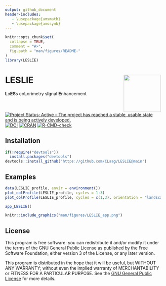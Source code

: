 ```yaml
---
output: github_document
header-includes:
   - \usepackage{amsmath}
   - \usepackage{amssymb}
---
```

<!-- README.md was auto-generated by README.Rmd. Please DO NOT edit by hand!-->

```r
knitr::opts_chunk$set(
  collapse = TRUE,
  comment = "#>",
  fig.path = "man/figures/README-"
)
library(LESLIE)
```

# LESLIE <img width=120px src="man/figures/LESLIE_logo.png" align="right" />

**L**o**ES**s co**L**orimetry s**I**gnal **E**nhancement

[![Project Status: Active – The project has reached a stable, usable
state and is being actively
developed.](https://www.repostatus.org/badges/latest/concept.svg)](https://www.repostatus.org/#concept)
[![DOI](https://zenodo.org/badge/DOI/10.5281/zenodo.7257766.svg)](https://doi.org/10.5281/zenodo.7257766)
[![CRAN](https://www.r-pkg.org/badges/version/LESLIE)](https://cran.r-project.org/package=LESLIE)
[![R-CMD-check](https://github.com/CLaag/LESLIE/workflows/GitHub%20Actions%20CI/badge.svg)](https://github.com/CLaag/LESLIE/actions)

## Installation

```r
if(!require("devtools"))
  install.packages("devtools")
devtools::install_github("https://github.com/CLaag/LESLIE@main")
```

## Examples

```r
data(LESLIE_profile, envir = environment())
plot_colProfile(LESLIE_profile, cycles = 1:3)
plot_colProfile(LESLIE_profile, cycles = c(1,3), orientation = "landscape")
```

```r
app_LESLIE()
```

```r
knitr::include_graphics("man/figures/LESLIE_app.png")
```

## License

This program is free software: you can redistribute it and/or modify it
under the terms of the GNU General Public License as published by the
Free Software Foundation, either version 3 of the License, or any later
version.

This program is distributed in the hope that it will be useful, but
WITHOUT ANY WARRANTY; without even the implied warranty of
MERCHANTABILITY or FITNESS FOR A PARTICULAR PURPOSE. See the [GNU
General Public
License](https://github.com/CLaag/LESLIE/blob/master/LICENSE) for
more details.

